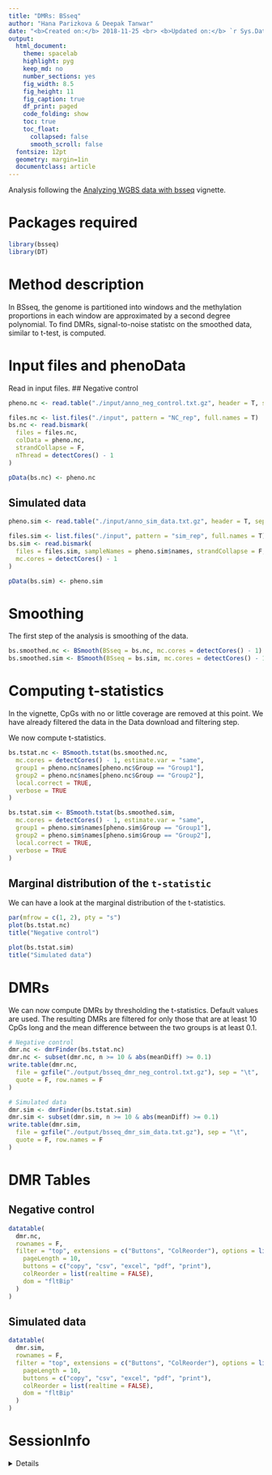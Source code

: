 ```yaml
---
title: "DMRs: BSseq"
author: "Hana Parizkova & Deepak Tanwar"
date: "<b>Created on:</b> 2018-11-25 <br> <b>Updated on:</b> `r Sys.Date()`"
output:
  html_document:
    theme: spacelab
    highlight: pyg
    keep_md: no
    number_sections: yes
    fig_width: 8.5
    fig_height: 11
    fig_caption: true
    df_print: paged
    code_folding: show
    toc: true
    toc_float:
      collapsed: false
      smooth_scroll: false
  fontsize: 12pt
  geometry: margin=1in
  documentclass: article
---
```


Analysis following the [Analyzing WGBS data with bsseq](https://bioconductor.org/packages/release/bioc/vignettes/bsseq/inst/doc/bsseq_analysis.html) vignette.

# Packages required
```r
library(bsseq)
library(DT)
```

# Method description
In BSseq, the genome is partitioned into windows and the methylation proportions in each window are approximated by a second degree polynomial. To find DMRs, signal-to-noise statistc on the smoothed data, similar to t-test, is computed.




# Input files and phenoData
Read in input files.
## Negative control
```r
pheno.nc <- read.table("./input/anno_neg_control.txt.gz", header = T, sep = "\t", stringsAsFactors = F)

files.nc <- list.files("./input", pattern = "NC_rep", full.names = T)
bs.nc <- read.bismark(
  files = files.nc, 
  colData = pheno.nc, 
  strandCollapse = F,
  nThread = detectCores() - 1
)

pData(bs.nc) <- pheno.nc
```

## Simulated data
```r
pheno.sim <- read.table("./input/anno_sim_data.txt.gz", header = T, sep = "\t", stringsAsFactors = F)

files.sim <- list.files("./input", pattern = "sim_rep", full.names = T)
bs.sim <- read.bismark(
  files = files.sim, sampleNames = pheno.sim$names, strandCollapse = F,
  mc.cores = detectCores() - 1
)

pData(bs.sim) <- pheno.sim
```


# Smoothing
The first step of the analysis is smoothing of the data.
```r
bs.smoothed.nc <- BSmooth(BSseq = bs.nc, mc.cores = detectCores() - 1)
bs.smoothed.sim <- BSmooth(BSseq = bs.sim, mc.cores = detectCores() - 1)
```


# Computing t-statistics
In the vignette, CpGs with no or little coverage are removed at this point. We have already filtered the data in the Data download and filtering step.

We now compute t-statistics.
```r
bs.tstat.nc <- BSmooth.tstat(bs.smoothed.nc,
  mc.cores = detectCores() - 1, estimate.var = "same",
  group1 = pheno.nc$names[pheno.nc$Group == "Group1"],
  group2 = pheno.nc$names[pheno.nc$Group == "Group2"],
  local.correct = TRUE,
  verbose = TRUE
)

bs.tstat.sim <- BSmooth.tstat(bs.smoothed.sim,
  mc.cores = detectCores() - 1, estimate.var = "same",
  group1 = pheno.sim$names[pheno.sim$Group == "Group1"],
  group2 = pheno.sim$names[pheno.sim$Group == "Group2"],
  local.correct = TRUE,
  verbose = TRUE
)
```


## Marginal distribution of the `t-statistic`
We can have a look at the marginal distribution of the t-statistics.
```r
par(mfrow = c(1, 2), pty = "s")
plot(bs.tstat.nc)
title("Negative control")

plot(bs.tstat.sim)
title("Simulated data")
```


# DMRs
We can now compute DMRs by thresholding the t-statistics. Default values are used. The resulting DMRs are filtered for only those that are at least 10 CpGs long and the mean difference between the two groups is at least 0.1.
```r
# Negative control
dmr.nc <- dmrFinder(bs.tstat.nc)
dmr.nc <- subset(dmr.nc, n >= 10 & abs(meanDiff) >= 0.1)
write.table(dmr.nc,
  file = gzfile("./output/bsseq_dmr_neg_control.txt.gz"), sep = "\t",
  quote = F, row.names = F
)

# Simulated data
dmr.sim <- dmrFinder(bs.tstat.sim)
dmr.sim <- subset(dmr.sim, n >= 10 & abs(meanDiff) >= 0.1)
write.table(dmr.sim,
  file = gzfile("./output/bsseq_dmr_sim_data.txt.gz"), sep = "\t",
  quote = F, row.names = F
)
```

# DMR Tables

## Negative control
```r
datatable(
  dmr.nc,
  rownames = F,
  filter = "top", extensions = c("Buttons", "ColReorder"), options = list(
    pageLength = 10,
    buttons = c("copy", "csv", "excel", "pdf", "print"),
    colReorder = list(realtime = FALSE),
    dom = "fltBip"
  )
)
```

## Simulated data
```r
datatable(
  dmr.sim,
  rownames = F,
  filter = "top", extensions = c("Buttons", "ColReorder"), options = list(
    pageLength = 10,
    buttons = c("copy", "csv", "excel", "pdf", "print"),
    colReorder = list(realtime = FALSE),
    dom = "fltBip"
  )
)
```


# SessionInfo

<details>
```r
devtools::session_info()
```
</details>
